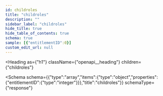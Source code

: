 ```yaml
---
id: childroles
title: "childroles"
description: ""
sidebar_label: "childroles"
hide_title: true
hide_table_of_contents: true
schema: true
sample: [{"entitlementID":0}]
custom_edit_url: null
---
```



<Heading
  as={"h1"}
  className={"openapi__heading"}
  children={"childroles"}
>
</Heading>





<Schema
  schema={{"type":"array","items":{"type":"object","properties":{"entitlementID":{"type":"integer"}}},"title":"childroles"}}
  schemaType={"response"}
>
  
</Schema>
            